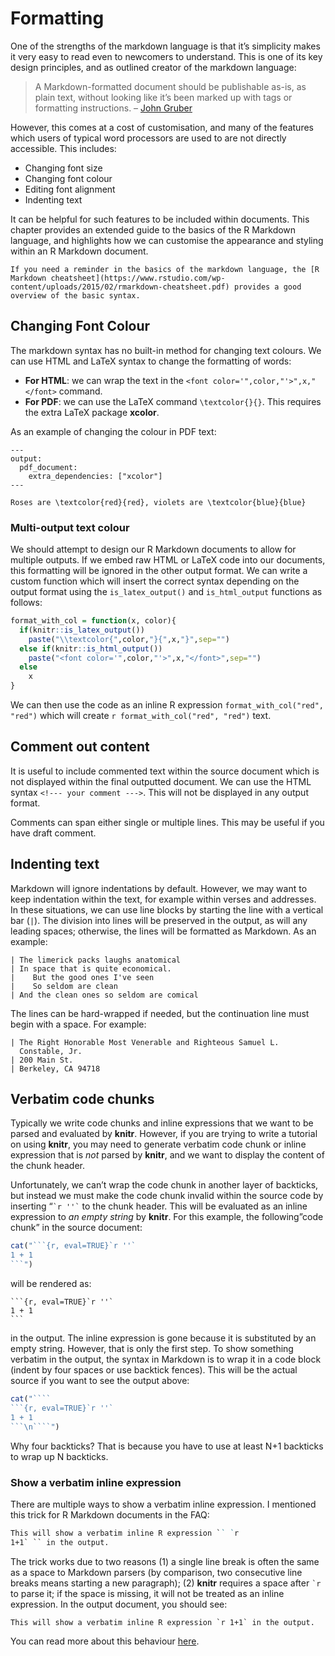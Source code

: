 # Formatting

One of the strengths of the markdown language is that it's simplicity makes it very easy to read even to newcomers to understand. This is one of its key design principles, and as outlined creator of the markdown language:

> A Markdown-formatted document should be publishable as-is, as plain text, without looking like it’s been marked up with tags or formatting instructions. – [John Gruber](http://daringfireball.net/projects/markdown/syntax#philosophy)

However, this comes at a cost of customisation, and many of the features which users of typical word processors are used to are not directly accessible. This includes:

- Changing font size
- Changing font colour
- Editing font alignment
- Indenting text

It can be helpful for such features to be included within documents. This chapter provides an extended guide to the basics of  the R Markdown language, and highlights how we can customise the appearance and styling within an R Markdown document.

```block2
If you need a reminder in the basics of the markdown language, the [R Markdown cheatsheet](https://www.rstudio.com/wp-content/uploads/2015/02/rmarkdown-cheatsheet.pdf) provides a good overview of the basic syntax.
```

## Changing Font Colour
<!--- https://stackoverflow.com/questions/29067541/rmarkdown-how-to-change-the-font-color --->

The markdown syntax has no built-in method for changing text colours. We can use HTML and LaTeX syntax to change the formatting of words:

- **For HTML**: we can wrap the text in the `<font color='",color,"'>",x,"</font>` command.
- **For PDF**: we can use the LaTeX command `\textcolor{}{}`. This requires the extra LaTeX package **xcolor**.

As an example of changing the colour in PDF text:

```
---
output:
  pdf_document:
    extra_dependencies: ["xcolor"]
---

Roses are \textcolor{red}{red}, violets are \textcolor{blue}{blue}
```

### Multi-output text colour

We should attempt to design our R Markdown documents to allow for multiple outputs. If we embed raw HTML or LaTeX code into our documents, this formatting will be ignored in the other output format. We can write a custom function which will insert the correct syntax depending on the output format using the `is_latex_output()` and `is_html_output` functions as follows:

```r
format_with_col = function(x, color){
  if(knitr::is_latex_output())
    paste("\\textcolor{",color,"}{",x,"}",sep="")
  else if(knitr::is_html_output())
    paste("<font color='",color,"'>",x,"</font>",sep="")
  else
    x
}
```

We can then use the code as an inline R expression `format_with_col("red", "red")` which will create `r format_with_col("red", "red")` text.

## Comment out content

<!--- https://stackoverflow.com/questions/17046518/comment-out-text-in-r-markdown --->

It is useful to include commented text within the source document which is not displayed within the final outputted document. We can use the HTML syntax `<!--- your comment --->`. This will not be displayed in any output format.

Comments can span either single or multiple lines. This may be useful if you have draft comment.
<!-- , and it also allows us to comment out code chunks (and prevent them from being run in knitr). -->

## Indenting text

<!--- PROBLEM: https://stackoverflow.com/questions/47087557/indent-without-adding-a-bullet-point-or-number-in-rmarkdown/52570150#52570150 --->
<!--- SOLUTION: https://rmarkdown.rstudio.com/authoring_pandoc_markdown.html%23raw-tex#line_blocks --->

Markdown will ignore indentations by default. However, we may want to keep indentation within the text, for example within verses and addresses. In these situations, we can use line blocks by starting the line with a vertical bar (`|`). The division into lines will be preserved in the output, as will any leading spaces; otherwise, the lines will be formatted as Markdown. As an example:

```
| The limerick packs laughs anatomical
| In space that is quite economical.
|    But the good ones I've seen
|    So seldom are clean
| And the clean ones so seldom are comical
```

The lines can be hard-wrapped if needed, but the continuation line must begin with a space. For example:

```
| The Right Honorable Most Venerable and Righteous Samuel L.
  Constable, Jr.
| 200 Main St.
| Berkeley, CA 94718
```

## Verbatim code chunks

Typically we write code chunks and inline expressions that we want to be parsed and evaluated by **knitr**. However, if you are trying to write a tutorial on using **knitr**, you may need to generate verbatim code chunk or inline expression that is _not_ parsed by **knitr**, and we want to display the content of the chunk header. 

Unfortunately, we can't wrap the code chunk in another layer of backticks, but instead we must make the code chunk invalid within the source code by inserting  "`` `r ''` `` to the chunk header. This will be evaluated as an inline expression to _an empty string_ by **knitr**. For this example, the following "code chunk" in the source document:

````r
cat("```{r, eval=TRUE}`r ''`
1 + 1
```")
````

will be rendered as:

````
```{r, eval=TRUE}`r ''`
1 + 1
```
````

in the output. The inline expression is gone because it is substituted by an empty string. However, that is only the first step. To show something verbatim in the output, the syntax in Markdown is to wrap it in a code block (indent by four spaces or use backtick fences). This will be the actual source if you want to see the output above:

```r
cat("````
```{r, eval=TRUE}`r ''`
1 + 1
```\n````")
```

Why four backticks? That is because you have to use at least N+1 backticks to wrap up N backticks.

### Show a verbatim inline expression

There are multiple ways to show a verbatim inline expression. I mentioned this trick for R Markdown documents in the FAQ:

```md
This will show a verbatim inline R expression `` `r
1+1` `` in the output.
```

The trick works due to two reasons (1) a single line break is often the same as a space to Markdown parsers (by comparison, two consecutive line breaks means starting a new paragraph); (2) **knitr** requires a space after `` `r `` to parse it; if the space is missing, it will not be treated as an inline expression. In the output document, you should see:

```
This will show a verbatim inline R expression `r 1+1` in the output.
```

You can read more about this behaviour [here](https://yihui.name/en/2017/11/knitr-verbatim-code-chunk/).
